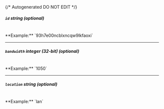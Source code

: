 {/* Autogenerated DO NOT EDIT  */}
##### `id` _string (optional)_
<br/>
**Example:** `93h7e00ncblxncqw9lkfaoxi`

---
##### `bandwidth` _integer (32-bit) (optional)_
<br/>
**Example:** `1050`

---
##### `location` _string (optional)_
<br/>
**Example:** `lan`


